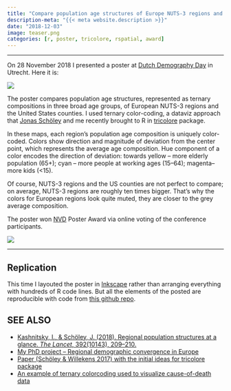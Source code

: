 ```yaml
---
title: "Compare population age structures of Europe NUTS-3 regions and the US counties using ternary color-coding"
description-meta: "{{< meta website.description >}}"
date: "2018-12-03"
image: teaser.png
categories: [r, poster, tricolore, rspatial, award]
---
```


***



On 28 November 2018 I presented a poster at [Dutch Demography Day][nvd] in Utrecht. Here it is:

![](compare-poster.png)

The poster compares population age structures, represented as ternary compositions in three broad age groups, of European NUTS-3 regions and the United States counties. I used ternary color-coding, a dataviz approach that [Jonas Schöley][js] and me recently brought to R in [tricolore][tric] package. 

In these maps, each region's population age composition is uniquely color-coded. Colors show direction and magnitude of deviation from the center point, which represents the average age composition. Hue component of a color encodes the direction of deviation: towards yellow – more elderly population (65+); cyan – more people at working ages (15–64); magenta–more kids (<15).

Of course, NUTS-3 regions and the US counties are not perfect to compare; on average, NUTS-3 regions are roughly ten times bigger. That's why the colors for European regions look quite muted, they are closer to the grey average composition.


The poster won [NVD][nvd] Poster Award via online voting of the conference participants.

![](poster-award.png)

***

::: {.callout-tip}
# Replication 
This time I layouted the poster in [Inkscape][ink] rather than arranging everything with hundreds of R code lines. But all the elements of the posted are reproducible with code from [this github repo][repo].
:::


::: {.callout-note}
# SEE ALSO
 - [Kashnitsky, I., & Schöley, J. (2018). Regional population structures at a glance. _The Lancet_, 392(10143), 209–210.][tl]
 - [My PhD project -- Regional demographic convergence in Europe][proj]
 - [Paper (Schöley & Willekens 2017) with the initial ideas for tricolore package][demres17]
 - [An example of ternary colorcoding used to visualize cause-of-death data][dr18]
:::


[nvd]: http://www.nvdemografie.nl/en/activities/dutch-demography-day/dutch-demography-day-2018
[js]: https://twitter.com/jschoeley
[tric]: https://cran.r-project.org/web/packages/tricolore/index.html
[ink]: https://inkscape.org
[repo]: https://github.com/ikashnitsky/compare-pop-eu-us

[tl]: https://doi.org/10.1186/s41118-017-0018-2
[proj]: https://osf.io/d4hjx/
[demres17]: https://doi.org/10.4054/DemRes.2017.36.21
[dr18]: https://github.com/ikashnitsky/demres-2018-geofacet



